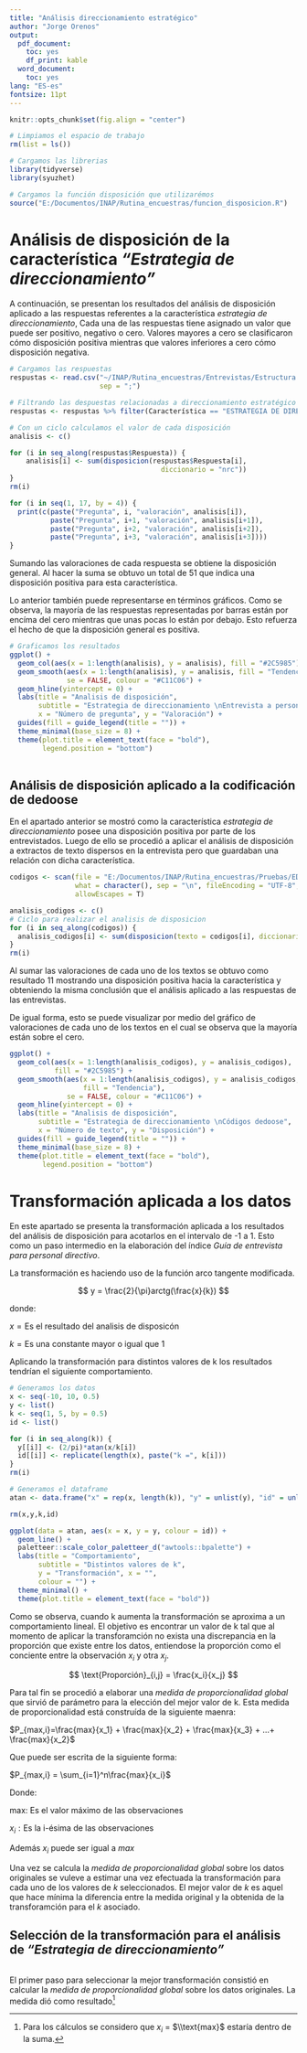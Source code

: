 ```yaml
---
title: "Análisis direccionamiento estratégico"
author: "Jorge Orenos"
output:
  pdf_document:
    toc: yes
    df_print: kable
  word_document:
    toc: yes
lang: "ES-es"
fontsize: 11pt
---
```


\pagebreak

```r
knitr::opts_chunk$set(fig.align = "center")
```

```r
# Limpiamos el espacio de trabajo
rm(list = ls())

# Cargamos las librerias
library(tidyverse)
library(syuzhet)

# Cargamos la función disposición que utilizarémos
source("E:/Documentos/INAP/Rutina_encuestras/funcion_disposicion.R")
```

# Análisis de disposición de la característica *"Estrategia de direccionamiento"*

A continuación, se presentan los resultados del análisis de disposición aplicado a las respuestas referentes a la característica *estrategia de direccionamiento*, Cada una de las respuestas tiene asignado un valor que puede ser positivo, negativo o cero. Valores mayores a cero se clasificaron cómo disposición positiva mientras que valores inferiores a cero cómo disposición negativa.

```r
# Cargamos las respuestas
respustas <- read.csv("~/INAP/Rutina_encuestras/Entrevistas/Estructura ideal para la lectura de entrevistas-CSV.csv", 
                      sep = ";")

# Filtrando las despuestas relacionadas a direccionamiento estratégico
respustas <- respustas %>% filter(Característica == "ESTRATEGIA DE DIRECCIONAMIENTO")
```

```r
# Con un ciclo calculamos el valor de cada disposición
analisis <- c()

for (i in seq_along(respustas$Respuesta)) {
    analisis[i] <- sum(disposicion(respustas$Respuesta[i], 
                                     diccionario = "nrc"))
}
rm(i)
```

```r

for (i in seq(1, 17, by = 4)) {
  print(c(paste("Pregunta", i, "valoración", analisis[i]),
          paste("Pregunta", i+1, "valoración", analisis[i+1]),
          paste("Pregunta", i+2, "valoración", analisis[i+2]),
          paste("Pregunta", i+3, "valoración", analisis[i+3])))
}

```

Sumando las valoraciones de cada respuesta se obtiene la disposición general. Al hacer la suma se obtuvo un total de 51 que indica una disposición positiva para esta característica.

Lo anterior también puede representarse en términos gráficos. Como se observa, la mayoría de las respuestas representadas por barras están por encíma del cero mientras que unas pocas lo están por debajo. Esto refuerza el hecho de que la disposición general es positiva.

```r
# Graficamos los resultados
ggplot() +
  geom_col(aes(x = 1:length(analisis), y = analisis), fill = "#2C5985") +
  geom_smooth(aes(x = 1:length(analisis), y = analisis, fill = "Tendencia"), 
              se = FALSE, colour = "#C11C06") +
  geom_hline(yintercept = 0) +
  labs(title = "Analisis de disposición",
       subtitle = "Estrategia de direccionamiento \nEntrevista a personal",
       x = "Número de pregunta", y = "Valoración") +
  guides(fill = guide_legend(title = "")) +
  theme_minimal(base_size = 8) +
  theme(plot.title = element_text(face = "bold"),
        legend.position = "bottom")
  
```

## Análisis de disposición aplicado a la codificación de dedoose

En el apartado anterior se mostró como la característica *estrategia de direccionamiento* posee una disposición positiva por parte de los entrevistados. Luego de ello se procedió a aplicar el análisis de disposición a extractos de texto dispersos en la entrevista pero que guardaban una relación con dicha característica.

```r
codigos <- scan(file = "E:/Documentos/INAP/Rutina_encuestras/Pruebas/ED Dedoose 01 Est_Dir.txt",
                what = character(), sep = "\n", fileEncoding = "UTF-8",
                allowEscapes = T)
```

```r
analisis_codigos <- c()
# Ciclo para realizar el analisis de disposicion
for (i in seq_along(codigos)) {
  analisis_codigos[i] <- sum(disposicion(texto = codigos[i], diccionario = "nrc"))
}
rm(i)
```

Al sumar las valoraciones de cada uno de los textos se obtuvo como resultado 11 mostrando una disposición positiva hacia la característica y obteniendo la misma conclusión que el análisis aplicado a las respuestas de las entrevistas.

De igual forma, esto se puede visualizar por medio del gráfico de valoraciones de cada uno de los textos en el cual se observa que la mayoría están sobre el cero.

```r
ggplot() +
  geom_col(aes(x = 1:length(analisis_codigos), y = analisis_codigos), 
           fill = "#2C5985") +
  geom_smooth(aes(x = 1:length(analisis_codigos), y = analisis_codigos, 
                  fill = "Tendencia"), 
              se = FALSE, colour = "#C11C06") +
  geom_hline(yintercept = 0) +
  labs(title = "Analisis de disposición",
       subtitle = "Estrategia de direccionamiento \nCódigos dedoose",
       x = "Número de texto", y = "Disposición") +
  guides(fill = guide_legend(title = "")) +
  theme_minimal(base_size = 8) +
  theme(plot.title = element_text(face = "bold"),
        legend.position = "bottom")
```

# Transformación aplicada a los datos

En este apartado se presenta la transformación aplicada a los resultados del análisis de disposición para acotarlos en el intervalo de -1 a 1. Esto como un paso intermedio en la elaboración del índice *Guía de entrevista para personal directivo*.

La transformación es haciendo uso de la función arco tangente modificada.

$$
y = \frac{2}{\pi}arctg(\frac{x}{k})
$$

donde:

$x = \text{Es el resultado del analisis de disposicón}$

$k = \text{Es una constante mayor o igual que 1}$

Aplicando la transformación para distintos valores de k los resultados tendrían el siguiente comportamiento.

```r
# Generamos los datos
x <- seq(-10, 10, 0.5)
y <- list()
k <- seq(1, 5, by = 0.5)
id <- list()

for (i in seq_along(k)) {
  y[[i]] <- (2/pi)*atan(x/k[i])
  id[[i]] <- replicate(length(x), paste("k =", k[i]))
}
rm(i)

# Generamos el dataframe
atan <- data.frame("x" = rep(x, length(k)), "y" = unlist(y), "id" = unlist(id))

rm(x,y,k,id)
```

```r
ggplot(data = atan, aes(x = x, y = y, colour = id)) +
  geom_line() +
  paletteer::scale_color_paletteer_d("awtools::bpalette") +
  labs(title = "Comportamiento",
       subtitle = "Distintos valores de k",
       y = "Transformación", x = "",
       colour = "") +
  theme_minimal() +
  theme(plot.title = element_text(face = "bold"))
```

Como se observa, cuando k aumenta la transformación se aproxima a un comportamiento lineal. El objetivo es encontrar un valor de k tal que al momento de aplicar la transforamción no exista una discrepancia en la proporción que existe entre los datos, entiendose la proporción como el conciente entre la observación $x_i$ y otra $x_j$.

$$
\text{Proporción}_{i,j} = \frac{x_i}{x_j}
$$

Para tal fin se procedió a elaborar una *medida de proporcionalidad global* que sirvió de parámetro para la elección del mejor valor de k. Esta medida de proporcionalidad está construída de la siguiente maenra:

$P_{max,i}=\frac{max}{x_1} + \frac{max}{x_2} + \frac{max}{x_3} + ...+ \frac{max}{x_2}$

Que puede ser escrita de la siguiente forma:

$P_{max,i} = \sum_{i=1}^n\frac{max}{x_i}$

Donde:

$\text{max: Es el valor máximo de las observaciones}$

$x_i: \text{Es la i-ésima de las observaciones}$

Además $x_i$ puede ser igual a $max$

Una vez se calcula la *medida de proporcionalidad global* sobre los datos originales se vuleve a estimar una vez efectuada la transformación para cada uno de los valores de $k$ seleccionados. El mejor valor de $k$ es aquel que hace mínima la diferencia entre la medida original y la obtenida de la transforamción para el $k$ asociado.

## Selección de la transformación para el análisis de *"Estrategia de direccionamiento"*

```r



```

El primer paso para seleccionar la mejor transformación consistió en calcular la *medida de proporcionalidad global* sobre los datos originales. La medida dió como resultado[^1]

[^1]: Para los cálculos se considero que $x_i$ = $\\text{max}$ estaría dentro de la suma.
